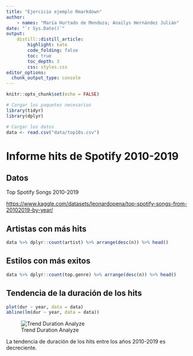 ```yaml
---
title: "Ejercicio ejemplo Rmarkdown"
author:
    - names: "María Hurtado de Mendoza; Anailys Hernández Julián"
date: "`r Sys.Date()`" 
output: 
    distill::distill_article:
        highlight: kate
        code_folding: false  
        toc: true     
        toc_depth: 3
        css: styles.css         
editor_options: 
  chunk_output_type: console
---
```


```r

knitr::opts_chunk$set(echo = FALSE)

# Cargar los paquetes necesarios
library(tidyr)
library(dplyr)

# Cargar los datos
data <- read.csv("data/top10s.csv")

```

# Informe hits de Spotify 2010-2019

## Datos

Top Spotify Songs 2010-2019

<https://www.kaggle.com/datasets/leonardopena/top-spotify-songs-from-20102019-by-year/>

## Artistas con más hits

```r

data %>% dplyr::count(artist) %>% arrange(desc(n)) %>% head()

```

## Estilos con más exitos

```r

data %>% dplyr::count(top.genre) %>% arrange(desc(n)) %>% head()

```

## Tendencia de la duración de los hits

```r

plot(dur ~ year, data = data)
abline(lm(dur ~ year, data = data))

```

![Trend Duration Analyze](images/Rplot01.png)

La tendencia de duración de los hits entre los años 2010-2019 es decreciente.
